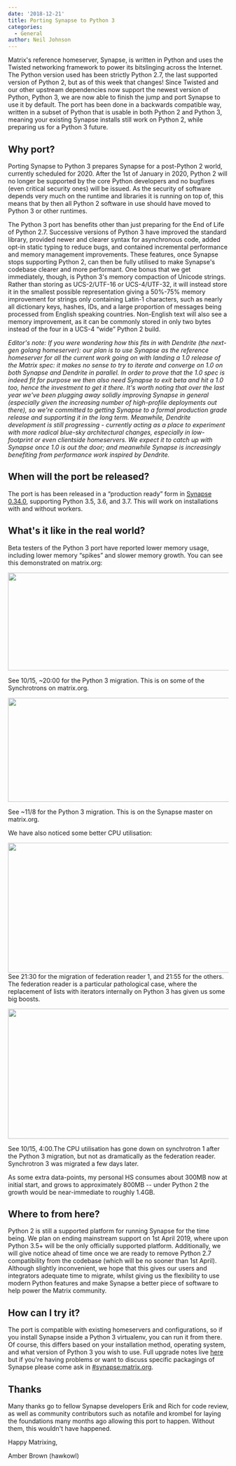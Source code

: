 ```yaml
---
date: '2018-12-21'
title: Porting Synapse to Python 3
categories:
  - General
author: Neil Johnson
---
```


Matrix's reference homeserver, Synapse, is written in Python and uses the Twisted networking framework to power its bitslinging across the Internet. The Python version used has been strictly Python 2.7, the last supported version of Python 2, but as of this week that changes! Since Twisted and our other upstream dependencies now support the newest version of Python, Python 3, we are now able to finish the jump and port Synapse to use it by default. The port has been done in a backwards compatible way, written in a subset of Python that is usable in both Python 2 and Python 3, meaning your existing Synapse installs still work on Python 2, while preparing us for a Python 3 future.

<h2>Why port?
</h2>
Porting Synapse to Python 3 prepares Synapse for a post-Python 2 world, currently scheduled for 2020. After the 1st of January in 2020, Python 2 will no longer be supported by the core Python developers and no bugfixes (even critical security ones) will be issued. As the security of software depends very much on the runtime and libraries it is running on top of, this means that by then all Python 2 software in use should have moved to Python 3 or other runtimes.


The Python 3 port has benefits other than just preparing for the End of Life of Python 2.7. Successive versions of Python 3 have improved the standard library, provided newer and clearer syntax for asynchronous code, added opt-in static typing to reduce bugs, and contained incremental performance and memory management improvements. These features, once Synapse stops supporting Python 2, can then be fully utilised to make Synapse's codebase clearer and more performant. One bonus that we get immediately, though, is Python 3's memory compaction of Unicode strings. Rather than storing as UCS-2/UTF-16 or UCS-4/UTF-32, it will instead store it in the smallest possible representation giving a 50%-75% memory improvement for strings only containing Latin-1 characters, such as nearly all dictionary keys, hashes, IDs, and a large proportion of messages being processed from English speaking countries. Non-English text will also see a memory improvement, as it can be commonly stored in only two bytes instead of the four in a UCS-4 “wide” Python 2 build.


<i>Editor's note: If you were wondering how this fits in with Dendrite (the next-gen golang homeserver): our plan is to use Synapse as the reference homeserver for all the current work going on with landing a 1.0 release of the Matrix spec: it makes no sense to try to iterate and converge on 1.0 on both Synapse and Dendrite in parallel. In order to prove that the 1.0 spec is indeed fit for purpose we then also need Synapse to exit beta and hit a 1.0 too, hence the investment to get it there. It's worth noting that over the last year we've been plugging away solidly improving Synapse in general (especially given the increasing number of high-profile deployments out there), so we're committed to getting Synapse to a formal production grade release and supporting it in the long term. Meanwhile, Dendrite development is still progressing - currently acting as a place to experiment with more radical blue-sky architectural changes, especially in low-footprint or even clientside homeservers. We expect it to catch up with Synapse once 1.0 is out the door; and meanwhile Synapse is increasingly benefiting from performance work inspired by Dendrite.
</i>
<h2>When will the port be released?
</h2>
The port is has been released in a “production ready” form in <a href="/blog/2018/12/20/synapse-0-34-0-released/">Synapse 0.34.0</a>, supporting Python 3.5, 3.6, and 3.7. This will work on installations with and without workers.

<h2>What's it like in the real world?
</h2>
Beta testers of the Python 3 port have reported lower memory usage, including lower memory “spikes” and slower memory growth. You can see this demonstrated on matrix.org:


<a href="/blog/wp-content/uploads/2018/12/image3.png"><img class="alignnone size-large wp-image-3830" src="/blog/wp-content/uploads/2018/12/image3-1024x223.png" alt="" width="1024" height="223" /></a>


See 10/15, ~20:00 for the Python 3 migration. This is on some of the Synchrotrons on matrix.org.


<a href="/blog/wp-content/uploads/2018/12/image1.png"><img class="alignnone size-large wp-image-3824" src="/blog/wp-content/uploads/2018/12/image1-1024x237.png" alt="" width="1024" height="237" /></a>

See ~11/8 for the Python 3 migration. This is on the Synapse master on matrix.org.


We have also noticed some better CPU utilisation:


<span style="font-weight: 400;"><a href="/blog/wp-content/uploads/2018/12/image2.png"><img class="alignnone size-large wp-image-3822" src="/blog/wp-content/uploads/2018/12/image2-1024x296.png" alt="" width="1024" height="296" /></a>
</span>
See 21:30 for the migration of federation reader 1, and 21:55 for the others. The federation reader is a particular pathological case, where the replacement of lists with iterators internally on Python 3 has given us some big boosts.


<a href="/blog/wp-content/uploads/2018/12/image4.png"><img class="alignnone size-large wp-image-3829" src="/blog/wp-content/uploads/2018/12/image4-1024x296.png" alt="" width="1024" height="296" /></a>

See 10/15, 4:00.The CPU utilisation has gone down on synchrotron 1 after the Python 3 migration, but not as dramatically as the federation reader. Synchrotron 3 was migrated a few days later.


As some extra data-points, my personal HS consumes about 300MB now at initial start, and grows to approximately 800MB -- under Python 2 the growth would be near-immediate to roughly 1.4GB.

<h2>Where to from here?
</h2>
Python 2 is still a supported platform for running Synapse for the time being. We plan on ending mainstream support on 1st April 2019, where upon Python 3.5+ will be the only officially supported platform. Additionally, we will give notice ahead of time once we are ready to remove Python 2.7 compatibility from the codebase (which will be no sooner than 1st April). Although slightly inconvenient, we hope that this gives our users and integrators adequate time to migrate, whilst giving us the flexibility to use modern Python features and make Synapse a better piece of software to help power the Matrix community.

<h2>How can I try it?
</h2>
The port is compatible with existing homeservers and configurations, so if you install Synapse inside a Python 3 virtualenv, you can run it from there. Of course, this differs based on your installation method, operating system, and what version of Python 3 you wish to use. Full upgrade notes live <a href="https://github.com/matrix-org/synapse/blob/release-v0.34.0/UPGRADE.rst#upgrading-to-v0340">here</a> but if you're having problems or want to discuss specific packagings of Synapse please come ask in 
<a href="https://matrix.to/#/#synapse:matrix.org">#synapse:matrix.org</a>.

<h2>Thanks
</h2>
Many thanks go to fellow Synapse developers Erik and Rich for code review, as well as community contributors such as notafile and krombel for laying the foundations many months ago allowing this port to happen. Without them, this wouldn't have happened.


Happy Matrixing,


Amber Brown (hawkowl)
